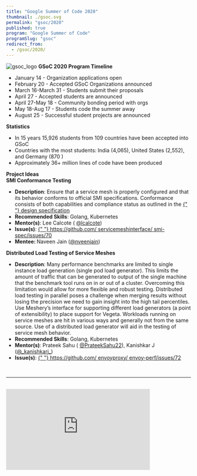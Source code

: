 ```yaml
---
title: "Google Summer of Code 2020"
thumbnail: ./gsoc.svg
permalink: "gsoc/2020"
published: true
program: "Google Summer of Code"
programSlug: "gsoc"
redirect_from:
  - /gsoc/2020/
---
```



<ProgramsWrapper>

<img src={gsoc_logo} alt="gsoc_logo" />
<b>GSoC 2020 Program Timeline</b>
<div>
  <ul>
    <li>January 14 - Organization applications open</li>
    <li>February 20 - Accepted GSoC Organizations announced</li>
    <li>March 16-March 31 - Students submit their proposals</li>
    <li>April 27 - Accepted students are announced</li>
    <li>April 27-May 18 - Community bonding period with orgs</li>
    <li>May 18-Aug 17 - Students code the summer away</li>
    <li>August 25 - Successful student projects are announced</li>
  </ul>
</div>
<b>Statistics</b>
<div>
  <ul>
    <li>
      In 15 years 15,926 students from 109 countries have been accepted into
      GSoC
    </li>
    <li>
      Countries with the most students: India (4,065), United States (2,552),
      and Germany (870 )
    </li>
    <li>Approximately 36+ million lines of code have been produced</li>
  </ul>
</div>
<b>Project Ideas</b>
<div>
  <b>SMI Conformance Testing</b>
  <ul>
    <li>
      <b>Description</b>: Ensure that a service mesh is properly configured and
      that its behavior conforms to official SMI specifications. Conformance
      consists of both capabilities and compliance status as outlined in the
      <a href="https://docs.google.com/document/d/1HL8Sk7NSLLj-9PRqoHYVIGyU6fZxUQFotrxbmfFtjwc/edit">
        {" "}
        design specification
      </a>
    </li>
    <li>
      <b>Recommended Skills</b>: Golang, Kubernetes
    </li>
    <li>
      <b>Mentor(s)</b>: Lee Calcote (
      <a href="https://twitter.com/lcalcote">@lcalcote</a>)
    </li>
    <li>
      <b>Issue(s)</b>:
      <a href="https://github.com/servicemeshinterface/smi-spec/issues/70 ">
        {" "}
        https://github.com/
        <wbr />
        servicemeshinterface/
        <wbr />
        smi-spec/issues/70
      </a>
    </li>
    <li>
      <b>Mentee: </b>
      Naveen Jain (<a href="https://github.com/nveenjain">@nveenjain</a>)
    </li>
  </ul>
</div>
<div>
  <b>Distributed Load Testing of Service Meshes</b>
  <ul>
    <li>
      <b>Description</b>: Many performance benchmarks are limited to single
      instance load generation (single pod load generator). This limits the
      amount of traffic that can be generated to output of the single machine
      that the benchmark tool runs on in or out of a cluster. Overcoming this
      limitation would allow for more flexible and robust testing. Distributed
      load testing in parallel poses a challenge when merging results without
      losing the precision we need to gain insight into the high tail
      percentiles. Use Meshery’s interface for supporting different load
      generators (a point of extensibility) to place support for Vegeta.
      Workloads running on service meshes are hit in various ways and generally
      not from the same source. Use of a distributed load generator will aid in
      the testing of service mesh behavior.
    </li>
    <li>
      <b>Recommended Skills</b>: Golang, Kubernetes
    </li>
    <li>
      <b>Mentor(s)</b>: Prateek Sahu (
      <a href="https://twitter.com/prateeksahu22">@PrateekSahu22</a>), Kanishkar
      J (<a href="https://twitter.com/_kanishkarj_">@_kanishkarj_</a>)
    </li>
    <li>
      <b>Issue(s)</b>:
      <a href="https://github.com/envoyproxy/envoy-perf/issues/72">
        {" "}
        https://github.com/
        <wbr />
        envoyproxy/
        <wbr />
        envoy-perf/issues/72
      </a>
    </li>
  </ul>
</div>
<div>&nbsp;</div>
<hr />
<div className="flex-div">&nbsp;</div>
<div id="layer5-intro" className="iframe-container">
  <iframe
    width="392"
    height="220.5"
    src="https://www.youtube.com/embed/0yN5T5LB9ps"
    loading="lazy"
    frameBorder="0"
    allow="accelerometer; autoplay; encrypted-media; gyroscope; picture-in-picture"
    allowFullScreen
  />
</div>
<p>
  <b>What is Layer5?</b>
</p>
<p>
  While small, the Layer5 community represents the largest collection of service
  mesh projects and their maintainers in the world. We build projects to provide
  learning environments, deployment and operational best practices, performance
  benchmarks, create documentation, share networking opportunities, and more.
  Our shared commitment to the open source spirit pushes Layer5 projects
  forward. New members are always welcome.
</p>
<p>
  <b>Is it Open Source?</b>
</p>
<p>
  Layer5 projects are open source software. Anyone can download, use, work on,
  and share it with others. It's built on principles like collaboration,
  globalism, and innovation. Layer5 projects are distributed under the terms of
  Apache v2.
</p>
<p>
  <b>Google Summer of Code Participation?</b>
</p>
<p>
  The key component of these projects is our Community. This community, which
  you will join as a participant in Google Summer of Code, is improving the
  world of diverse cloud native systems. Your contributions will affect people
  you've never met. The Layer5 community includes software engineers,
  researchers, students, artists, system administrators, operators and web
  designers -- all of whom will be happy to help you get started.
</p>
<p>
  We believe that all contributors should expect and be part of a safe and
  friendly environment for constructive contribution. We can more effectively
  and successfully compare and challenge different ideas to find the best
  solutions for advancement, while building the size, diversity, and strength of
  our community.
</p>
<div id="gsoc-2020" className="apply-button">
  <h3>
    <Button
      primary
      title="Participate"
      url="http://slack.layer5.io"
      external={true}
    />
  </h3>
</div>

</ProgramsWrapper>
